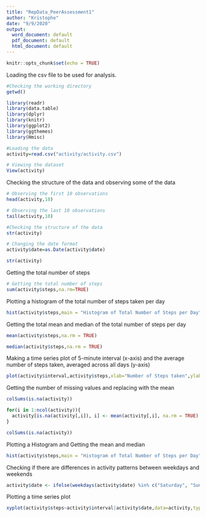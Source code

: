 ```yaml
---
title: "RepData_PeerAssessment1"
author: "Kristophe"
date: "9/9/2020"
output:
  word_document: default
  pdf_document: default
  html_document: default
---
```


```r
knitr::opts_chunk$set(echo = TRUE)
```

Loading the csv file to be used for analysis.

```r
#Checking the working directory
getwd()

library(readr)
library(data.table)
library(dplyr)
library(knitr)
library(ggplot2)
library(ggthemes)
library(Hmisc)

#Loading the data
activity=read.csv("activity/activity.csv")

# Viewing the dataset
View(activity)

```

Checking the structure of the data and observing some of the data

```r
# Observing the first 10 observations
head(activity,10)

# Observing the last 10 observations
tail(activity,10)

#Checking the structure of the data
str(activity)

# Changing the date format
activity$date=as.Date(activity$date)

str(activity)

```

Getting the total number of steps

```r
# Getting the total number of steps
sum(activity$steps,na.rm=TRUE)

```

Plotting a histogram of the total number of steps taken per day
```r
hist(activity$steps,main = "Histogram of Total Number of Steps per Day",xlab = "Total Steps per day")

```

Getting the total mean and median of the total number of steps per day

```r
mean(activity$steps,na.rm = TRUE)

median(activity$steps,na.rm = TRUE)

```


Making a time series plot of 5-minute interval (x-axis) and the average number of steps taken, averaged across all days (y-axis)

```r
plot(activity$interval,activity$steps,xlab="Number of Steps taken",ylab = "5-Minutes Interval",main="Time series Plot",type = "l")
```

Getting the number of missing values and replacing with the mean

```r
colSums(is.na(activity))

for(i in 1:ncol(activity)){
  activity[is.na(activity[,i]), i] <- mean(activity[,i], na.rm = TRUE)
}

colSums(is.na(activity))
```

Plotting a Histogram and Getting the mean and median

```r
hist(activity$steps,main = "Histogram of Total Number of Steps per Day",xlab = "Total Steps per day")

```

Checking if there are differences in activity patterns between weekdays and weekends

```r

activity$date <- ifelse(weekdays(activity$date) %in% c("Saturday", "Sunday"), "weekend", "weekday")
```

Plotting a time series plot

```r

xyplot(activity$steps~activity$interval|activity$date,data=activity,type="l")

```